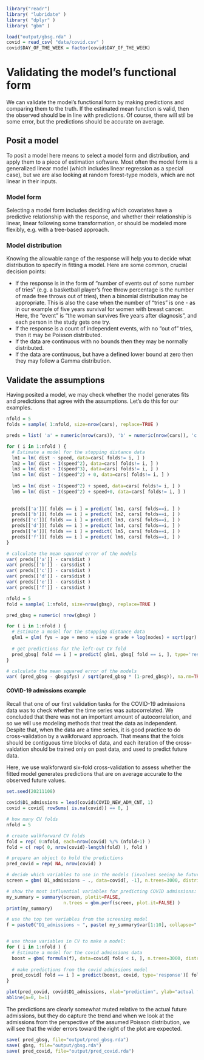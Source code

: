 ```r
library("readr")
library( "lubridate" )
library( "dplyr" )
library( "gbm" )

load("output/gbsg.rda" )
covid = read_csv( "data/covid.csv" )
covid$DAY_OF_THE_WEEK = factor(covid$DAY_OF_THE_WEEK)
```

# Validating the model's functional form
We can validate the model's functional form by making predictions and comparing them to the truth. If the estimated mean function is valid, then the observed should be in line with predictions. Of course, there will stil be some error, but the predictions should be accurate on average.


## Posit a model
To posit a model here means to select a model form and distribution, and apply them to a piece of estimation software. Most often the model form is a generalized linear model (which includes linear regression as a special case), but we are also looking at random forest-type models, which are not linear in their inputs.

### Model form
Selecting a model form includes deciding which covariates have a predictive relationship with the response, and whether their relationship is linear, linear following some transformation, or should be modeled more flexibly, e.g. with a tree-based approach.

### Model distribution
Knowing the allowable range of the response will help you to decide what distribution to specify in fitting a model. Here are some common, crucial decision points:

- If the response is in the form of "number of events out of some number of tries" (e.g. a basketball player's free throw percentage is the number of made free throws out of tries), then a binomial distribution may be appropriate. This is also the case when the number of "tries" is one - as in our example of five years survival for women with breast cancer. Here, the "event" is "the woman survives five years after diagnosis", and each person in the study gets one try.
- If the response is a count of independent events, with no "out of" tries, then it may be Poisson distributed.
- If the data are continuous with no bounds then they may be normally distributed.
- If the data are continuous, but have a defined lower bound at zero then they may follow a Gamma distribution.


## Validate the assumptions
Having posited a model, we may check whether the model generates fits and predictions that agree with the assumptions. Let's do this for our examples.

```r
nfold = 5
folds = sample( 1:nfold, size=nrow(cars), replace=TRUE )

preds = list( 'a' = numeric(nrow(cars)), 'b' = numeric(nrow(cars)), 'c' = numeric(nrow(cars)), 'd' = numeric(nrow(cars)), 'e' = numeric(nrow(cars)), 'f'= numeric(nrow(cars)))

for ( i in 1:nfold ) {
  # Estimate a model for the stopping distance data
  lm1 = lm( dist ~ speed, data=cars[ folds!= i, ] )
  lm2 = lm( dist ~ I(speed^2), data=cars[ folds!= i, ] )
  lm3 = lm( dist ~ I(speed^3), data=cars[ folds!= i, ] )
  lm4 = lm( dist ~ I(speed^2) + 0, data=cars[ folds!= i, ] )
  
  lm5 = lm( dist ~ I(speed^2) + speed, data=cars[ folds!= i, ] )
  lm6 = lm( dist ~ I(speed^2) + speed+0, data=cars[ folds!= i, ] )
    
  
  preds[['a']][ folds == i ] = predict( lm1, cars[ folds==i, ] )
  preds[['b']][ folds == i ] = predict( lm2, cars[ folds==i, ] )
  preds[['c']][ folds == i ] = predict( lm3, cars[ folds==i, ] )
  preds[['d']][ folds == i ] = predict( lm4, cars[ folds==i, ] )
  preds[['e']][ folds == i ] = predict( lm5, cars[ folds==i, ] )
  preds[['f']][ folds == i ] = predict( lm6, cars[ folds==i, ] )
}

# calculate the mean squared error of the models
var( preds[['a']] - cars$dist )
var( preds[['b']] - cars$dist )
var( preds[['c']] - cars$dist )
var( preds[['d']] - cars$dist )
var( preds[['e']] - cars$dist )
var( preds[['f']] - cars$dist )
```


```r
nfold = 5
fold = sample( 1:nfold, size=nrow(gbsg), replace=TRUE )

pred_gbsg = numeric( nrow(gbsg) )

for ( i in 1:nfold ) {
  # Estimate a model for the stopping distance data
  glm1 = glm( fys ~ age + meno + size + grade + log(nodes) + sqrt(pgr) + sqrt(er) + hormon, data=gbsg[ fold != i, ], family='binomial' )
  
  # get predictions for the left-out CV fold
  pred_gbsg[ fold == i ] = predict( glm1, gbsg[ fold == i, ], type='response' )
}

# calculate the mean squared error of the models
var( (pred_gbsg - gbsg$fys) / sqrt(pred_gbsg * (1-pred_gbsg)), na.rm=TRUE )
```


#### COVID-19 admissions example

Recall that one of our first validation tasks for the COVID-19 admissions data was to check whether the time series was autocorrelated. We concluded that there was not an important amount of autocorrelation, and so we will use modeling methods that treat the data as independent. Despite that, when the data are a time series, it is good practice to do cross-validation by a walkforward approach. That means that the folds should be contiguous time blocks of data, and each iteration of the cross-valdation should be trained only on past data, and used to predict future data.

Here, we use walkforward six-fold cross-validation to assess whether the fitted model generates predictions that are on average accurate to the observed future values.

```r
set.seed(20211108)

covid$D1_admissions = lead(covid$COVID_NEW_ADM_CNT, 1)
covid = covid[ rowSums( is.na(covid)) == 0, ]

# how many CV folds
nfold = 5

# create walkforward CV folds
fold = rep( 0:nfold, each=nrow(covid) %/% (nfold+1) )
fold = c( rep( 0, nrow(covid)-length(fold) ), fold )

# prepare an object to hold the predictions
pred_covid = rep( NA, nrow(covid) )

# decide which variables to use in the models (involves seeing he future, but we'll ignore that for now.)
screen = gbm( D1_admissions ~ ., data=covid[, -1], n.trees=3000, distribution="poisson", interaction.depth=5, n.minobsinnode=3, shrinkage=0.0025, cv.folds=5 )

# show the most influential variables for predicting COVID admissions:
my_summary = summary(screen, plotit=FALSE,
                     n.trees = gbm.perf(screen, plot.it=FALSE) )
print(my_summary)

# use the top ten variables from the screening model
f = paste0("D1_admissions ~ ", paste( my_summary$var[1:10], collapse=" + "))


# use those variables in CV to make a model:
for ( i in 1:nfold ) {
  # Estimate a model for the covid admissions data
  boost = gbm( formula(f), data=covid[ fold < i, ], n.trees=3000, distribution="poisson", interaction.depth=5, n.minobsinnode=3, shrinkage=0.0025, cv.folds=5 )
  
  # make predictions from the covid admissions model
  pred_covid[ fold == i ] = predict(boost, covid, type='response')[ fold == i ]
}

plot(pred_covid, covid$D1_admissions, xlab="prediction", ylab="actual future admissions")
abline(a=0, b=1)
```

The predictions are clearly somewhat muted relative to the actual future admissions, but they do capture the trend and when we look at the admissions from the perspective of the assumed Poisson distribution, we will see that the wider errors toward the right of the plot are expected.


```r
save( pred_gbsg, file="output/pred_gbsg.rda")
save( gbsg, file="output/gbsg.rda")
save( pred_covid, file="output/pred_covid.rda")
```



